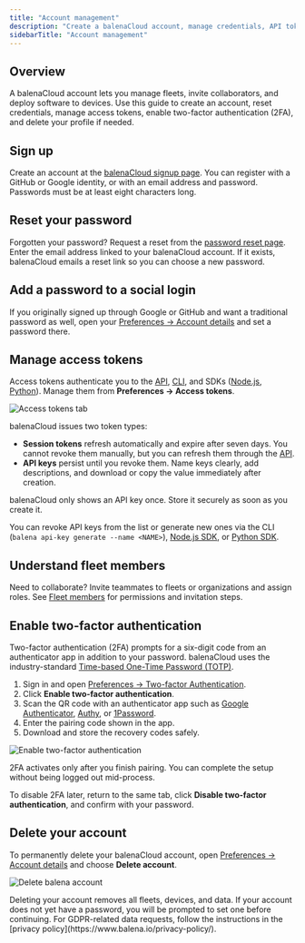 ```yaml
---
title: "Account management"
description: "Create a balenaCloud account, manage credentials, API tokens, two-factor authentication, and close your account."
sidebarTitle: "Account management"
---
```


## Overview

A balenaCloud account lets you manage fleets, invite collaborators, and deploy software to devices. Use this guide to create an account, reset credentials, manage access tokens, enable two-factor authentication (2FA), and delete your profile if needed.

## Sign up

Create an account at the [balenaCloud signup page](https://dashboard.balena-cloud.com/signup). You can register with a GitHub or Google identity, or with an email address and password. Passwords must be at least eight characters long.

## Reset your password

Forgotten your password? Request a reset from the [password reset page](https://dashboard.balena-cloud.com/password-reset). Enter the email address linked to your balenaCloud account. If it exists, balenaCloud emails a reset link so you can choose a new password.

## Add a password to a social login

If you originally signed up through Google or GitHub and want a traditional password as well, open your [Preferences → Account details](https://dashboard.balena-cloud.com/preferences?tab=details) and set a password there.

## Manage access tokens

Access tokens authenticate you to the [API](/reference/api/overview/), [CLI](/reference/balena-cli), and SDKs ([Node.js](/reference/sdk/node-sdk), [Python](/reference/sdk/python-sdk)). Manage them from **Preferences → Access tokens**.

![Access tokens tab](https://docs.balena.io/img/common/preferences/access_tokens.webp)

balenaCloud issues two token types:

- **Session tokens** refresh automatically and expire after seven days. You cannot revoke them manually, but you can refresh them through the [API](https://docs.balena.io/reference/api/resources/whoami/).
- **API keys** persist until you revoke them. Name keys clearly, add descriptions, and download or copy the value immediately after creation.

<Warning>
balenaCloud only shows an API key once. Store it securely as soon as you create it.
</Warning>

You can revoke API keys from the list or generate new ones via the CLI (`balena api-key generate --name <NAME>`), [Node.js SDK](/reference/sdk/node-sdk/#auth-createapikey-name-code-promise-code-), or [Python SDK](/reference/sdk/python-sdk/#function-create_api_key-name-description-).

## Understand fleet members

Need to collaborate? Invite teammates to fleets or organizations and assign roles. See [Fleet members](/learn/accounts/fleet-members) for permissions and invitation steps.

## Enable two-factor authentication

Two-factor authentication (2FA) prompts for a six-digit code from an authenticator app in addition to your password. balenaCloud uses the industry-standard [Time-based One-Time Password (TOTP)](https://en.wikipedia.org/wiki/Time-based_One-time_Password_Algorithm).

1. Sign in and open [Preferences → Two-factor Authentication](https://dashboard.balena-cloud.com/preferences/details).
2. Click **Enable two-factor authentication**.
3. Scan the QR code with an authenticator app such as [Google Authenticator](https://support.google.com/accounts/answer/1066447), [Authy](https://www.authy.com), or [1Password](https://1password.com).
4. Enter the pairing code shown in the app.
5. Download and store the recovery codes safely.

![Enable two-factor authentication](https://docs.balena.io/img/common/preferences/enable_2fa.webp)

<Note>
2FA activates only after you finish pairing. You can complete the setup without being logged out mid-process.
</Note>

To disable 2FA later, return to the same tab, click **Disable two-factor authentication**, and confirm with your password.

## Delete your account

To permanently delete your balenaCloud account, open [Preferences → Account details](https://dashboard.balena-cloud.com/preferences?tab=details) and choose **Delete account**.

![Delete balena account](https://docs.balena.io/img/screenshots/delete-balena-account.webp)

<Warning>
Deleting your account removes all fleets, devices, and data. If your account does not yet have a password, you will be prompted to set one before continuing. For GDPR-related data requests, follow the instructions in the [privacy policy](https://www.balena.io/privacy-policy/).
</Warning>
